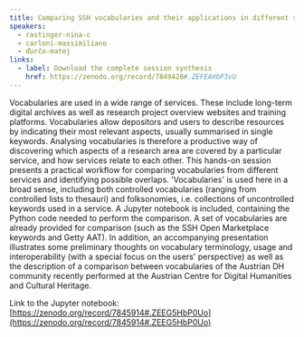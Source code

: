 ```yaml
---
title: Comparing SSH vocabularies and their applications in different systems
speakers:
  - rastinger-nina-c
  - carloni-massimiliano
  - ďurčo-matej
links:
  - label: Download the complete session synthesis
    href: https://zenodo.org/record/7849428#.ZEFEAHbP3vU
---
```

Vocabularies are used in a wide range of services. These include long-term digital archives as well as research project overview websites and training platforms. Vocabularies allow depositors and users to describe resources by indicating their most relevant aspects, usually summarised in single keywords. Analysing vocabularies is therefore a productive way of discovering which aspects of a research area are covered by a particular service, and how services relate to each other. This hands-on session presents a practical workflow for comparing vocabularies from different services and identifying possible overlaps. 'Vocabularies' is used here in a broad sense, including both controlled vocabularies (ranging from controlled lists to thesauri) and folksonomies, i.e. collections of uncontrolled keywords used in a service. A Jupyter notebook is included, containing the Python code needed to perform the comparison. A set of vocabularies are already provided for comparison (such as the SSH Open Marketplace keywords and Getty AAT). In addition, an accompanying presentation illustrates some preliminary thoughts on vocabulary terminology, usage and interoperability (with a special focus on the users' perspective) as well as the description of a comparison between vocabularies of the Austrian DH community recently performed at the Austrian Centre for Digital Humanities and Cultural Heritage.

Link to the Jupyter notebook: [https://zenodo.org/record/7845914#.ZEEG5HbP0Uo](https://zenodo.org/record/7845914#.ZEEG5HbP0Uo)
